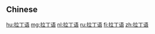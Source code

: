 {{also|拉丁語}}
==Chinese==
{{zh-see|拉丁語}}

[[hu:拉丁语]]
[[mg:拉丁语]]
[[nl:拉丁语]]
[[ru:拉丁语]]
[[fi:拉丁语]]
[[zh:拉丁语]]